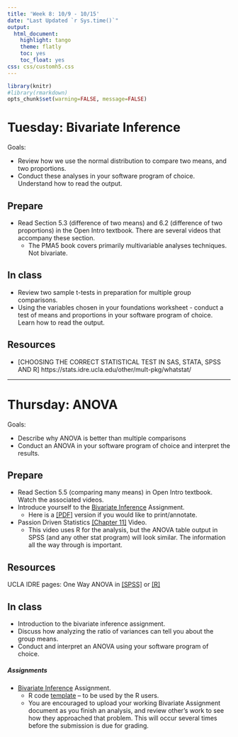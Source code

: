 ```yaml
---
title: 'Week 8: 10/9 - 10/15'
date: "Last Updated `r Sys.time()`"
output:
  html_document:
    highlight: tango
    theme: flatly
    toc: yes
    toc_float: yes
css: css/customh5.css
---
```


```r
library(knitr)
#library(rmarkdown)
opts_chunk$set(warning=FALSE, message=FALSE) 
```


# Tuesday: Bivariate Inference 

Goals: 

* Review how we use the normal distribution to compare two means, and two proportions. 
* Conduct these analyses in your software program of choice. Understand how to read the output. 

## Prepare 

* Read Section 5.3 (difference of two means) and 6.2 (difference of two proportions) in the Open Intro textbook. There are several videos that accompany these section. 
    - The PMA5 book covers primarily multivariable analyses techniques. Not bivariate.  

## In class

* Review two sample t-tests in preparation for multiple group comparisons. 
* Using the variables chosen in your foundations worksheet - conduct a test of means and proportions in your software program of choice. Learn how to read the output. 

## Resources

* [CHOOSING THE CORRECT STATISTICAL TEST IN SAS, STATA, SPSS AND R] https://stats.idre.ucla.edu/other/mult-pkg/whatstat/

----

# Thursday: ANOVA
Goals: 

* Describe why ANOVA is better than multiple comparisons
* Conduct an ANOVA in your software program of choice and interpret the results. 


## Prepare
* Read Section 5.5 (comparing many means) in Open Intro textbook. Watch the associated videos. 
* Introduce yourself to the [Bivariate Inference](hw/Bivariate_Inference.html) Assignment. 
    - Here is a [[PDF]](hw/Bivariate_Inference.pdf) version if you would like to print/annotate. 
* Passion Driven Statistics [[Chapter 11]](http://passiondrivenstatistics.com/2016/05/11/r-chapter-11/) Video. 
    - This video uses R for the analysis, but the ANOVA table output in SPSS (and any other stat program) will look similar. The information all the way through is important.


## Resources
UCLA IDRE pages: One Way ANOVA in [[SPSS]](https://stats.idre.ucla.edu/spss/whatstat/what-statistical-analysis-should-i-usestatistical-analyses-using-spss/#1anova) or [[R]](https://stats.idre.ucla.edu/r/whatstat/what-statistical-analysis-should-i-usestatistical-analyses-using-r/#1anova)

## In class

* Introduction to the bivariate inference assignment. 
* Discuss how analyzing the ratio of variances can tell you about the group means. 
* Conduct and interpret an ANOVA using your software program of choice. 



##### Assignments
* [Bivariate Inference](hw/Bivariate_Inference.html) Assignment.
    - R code [template](hw/bivariate_Inference_template.Rmd) -- to be used by the R users.
    - You are encouraged to upload your working Bivariate Assignment document as you finish an analysis, and review other's work to see how they approached that problem. This will occur several times before the submission is due for grading. 

